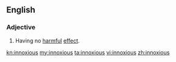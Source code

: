 ==English==

===Adjective===
{{infl|en|adjective}}

# Having no [[harmful]] [[effect]].

[[kn:innoxious]]
[[my:innoxious]]
[[ta:innoxious]]
[[vi:innoxious]]
[[zh:innoxious]]